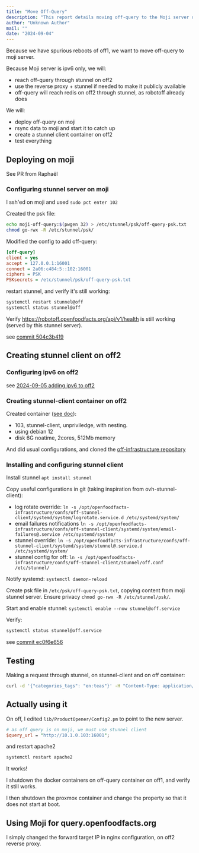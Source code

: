 ```yaml
---
title: "Move Off-Query"
description: "This report details moving off-query to the Moji server due to off1 reboots. It covers deployment, stunnel configuration for secure access, and setting up a stunnel client on off2, ensuring public and internal communication."
author: "Unknown Author"
mail: ""
date: "2024-09-04"
---
```


Because we have spurious reboots of off1, we want to move off-query to moji server.

Because Moji server is ipv6 only, we will:

- reach off-query through stunnel on off2
- use the reverse proxy + stunnel if needed to make it publicly available
- off-query will reach redis on off2 through stunnel, as robotoff already does

We will:

- deploy off-query on moji
- rsync data to moji and start it to catch up
- create a stunnel client container on off2
- test everything

## Deploying on moji

See PR from Raphaël

### Configuring stunnel server on moji

I ssh'ed on moji and used `sudo pct enter 102`

Created the psk file:

```bash
echo moji-off-query:$(pwgen 32) > /etc/stunnel/psk/off-query-psk.txt
chmod go-rwx -R /etc/stunnel/psk/
```

Modified the config to add off-query:

```ini
[off-query]
client = yes
accept = 127.0.0.1:16001
connect = 2a06:c484:5::102:16001
ciphers = PSK
PSKsecrets = /etc/stunnel/psk/off-query-psk.txt
```

restart stunnel, and verify it's still working:

```bash
systemctl restart stunnel@off
systemctl status stunnel@off
```

Verify https://robotoff.openfoodfacts.org/api/v1/health is still working (served by this stunnel server).

see [commit 504c3b419](https://github.com/openfoodfacts/openfoodfacts-infrastructure/commit/504c3b419d983bf05f1ce144270fb8edb1171330)

## Creating stunnel client on off2

### Configuring ipv6 on off2

see [2024-09-05 adding ipv6 to off2](/docs/Infra/reports/2024/2024-09-05-adding-ipv6-to-off2)

### Creating stunnel-client container on off2

Created container ([see doc](/docs/Infra/virtualization/proxmox#how-to-create-a-new-container)):

- 103, stunnel-client, unpriviledge, with nesting.
- using debian 12
- disk 6G noatime, 2cores, 512Mb memory

And did usual configurations, and cloned the [off-infrastructure repository](/docs/Infra/how/how-to-have-server-config-in-git)

### Installing and configuring stunnel client

Install stunnel `apt install stunnel`

Copy useful configurations in git (taking inspiration from ovh-stunnel-client):

- log rotate override:
  `ln -s /opt/openfoodfacts-infrastructure/confs/off-stunnel-client/systemd/system/logrotate.service.d /etc/systemd/system/`
- email failures notifications
  `ln -s /opt/openfoodfacts-infrastructure/confs/off-stunnel-client/systemd/system/email-failures@.service /etc/systemd/system/`
- stunnel override:
  `ln -s /opt/openfoodfacts-infrastructure/confs/off-stunnel-client/systemd/system/stunnel@.service.d /etc/systemd/system/`
- stunnel config for off:
  `ln -s /opt/openfoodfacts-infrastructure/confs/off-stunnel-client/stunnel/off.conf /etc/stunnel/`

Notify systemd: `systemctl daemon-reload`

Create psk file in `/etc/psk/off-query-psk.txt`, copying content from moji stunnel server.
Ensure privacy `chmod go-rwx -R /etc/stunnel/psk/`.

Start and enable stunnel: `systemctl enable --now stunnel@off.service`

Verify:

```bash
systemctl status stunnel@off.service
```

see [commit ec0f6e656](https://github.com/openfoodfacts/openfoodfacts-infrastructure/commit/ec0f6e656c72ad1a7e113f2a9a1fea8496a4b25c)

## Testing

Making a request through stunnel, on stunnel-client and on off container:

```bash
curl -d '{"categories_tags": "en:teas"}' -H "Content-Type: application/json" http://10.1.0.103:16001/select
```

## Actually using it

On off, I edited `lib/ProductOpener/Config2.pm` to point to the new server.

```perl
# as off query is on moji, we must use stunnel client
$query_url = "http://10.1.0.103:16001";
```

and restart apache2

```bash
systemctl restart apache2
```

It works!

I shutdown the docker containers on off-query container on off1, and verify it still works.

I then shutdown the proxmox container and change the property so that it does not start at boot.

## Using Moji for query.openfoodfacts.org

I simply changed the forward target IP in nginx configuration, on off2 reverse proxy.
